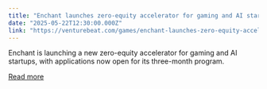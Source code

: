 ```yaml
---
title: "Enchant launches zero-equity accelerator for gaming and AI startups"
date: "2025-05-22T12:30:00.000Z"
link: "https://venturebeat.com/games/enchant-launches-zero-equity-accelerator-for-gaming-and-ai-startups/"
---
```


Enchant is launching a new zero-equity accelerator for gaming and AI startups, with applications now open for its three-month program.

[Read more](https://venturebeat.com/games/enchant-launches-zero-equity-accelerator-for-gaming-and-ai-startups/)
